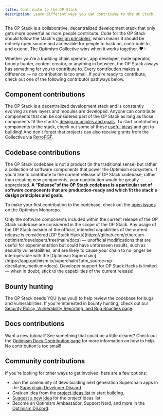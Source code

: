 ```yaml
---
title: Contribute to the OP Stack
description: Learn different ways you can contribute to the OP Stack.
---
```


The OP Stack is a collaborative, decentralized development stack that only gets more powerful as more people contribute. Code for the OP Stack should follow the stack's [design principles](/stack/design-principles), which means it should be entirely open source and accessible for people to hack on, contribute to, and extend.
The Optimism Collective wins when it works together. ♥️✨

Whether you're a budding chain operator, app developer, node operator, bounty hunter, content creator, or anything in between, the OP Stack always has something for you to contribute to.
Every contribution makes a difference — no contribution is too small. If you're ready to contribute, check out one of the following contributor pathways below.

## Component contributions

The OP Stack is a decentralized development stack and is constantly evolving as new layers and modules are developed. Anyone can contribute components that can be considered part of the OP Stack as long as those components fit the stack's [design principles and goals](/stack/design-principles).
To start contributing components to the stack, check out some of these [useful ideas](https://github.com/ethereum-optimism/ecosystem-contributions) and get to building! And don't forget that projects can also receive grants from the Collective via [RetroPGF](https://community.optimism.io/docs/citizen-house/how-retro-funding-works/?utm_source=op-docs&utm_medium=docs).

## Codebase contributions

The OP Stack codebase is not a product (in the traditional sense) but rather a collection of software components that power the Optimism ecosystem.
If you'd like to contribute to the current release of OP Stack codebase, rather than creating new components, your contribution would be greatly appreciated.
**A "Release"of the OP Stack codebase is a particular set of software components that are production-ready and which fit the stack's design principles and goals.**

To make your first contribution to the codebase, check out the [open issues](https://github.com/ethereum-optimism/optimism/issues) on the Optimism Monorepo.

<Info>
  Only the software components included within the current release of the OP Stack codebase are considered in the scope of the OP Stack.
  Any usage of the OP Stack outside of the official, intended capabilities of the current release is considered [OP Stack Hacks](https://github.com/ethereum-optimism/developers/tree/main/docs) — unofficial modifications that are useful for experimentation but could have unforeseen results, such as security vulnerabilities, and are likely to cause your chain to no longer be interoperable with the [Optimism Superchain](https://app.optimism.io/superchain/?utm_source=op-docs&utm_medium=docs).
  Developer support for OP Stack Hacks is limited — when in doubt, stick to the capabilities of the current release!
</Info>

## Bounty hunting

The OP Stack needs YOU (yes you!) to help review the codebase for bugs and vulnerabilities. If you're interested in bounty hunting, check out our [Security Policy, Vulnerability Reporting, and Bug Bounties page](/stack/security/security-policy).

## Docs contributions

Want a new tutorial? See something that could be a little clearer? Check out the [Optimism Docs Contribution page](/connect/contribute/docs-contribute) for more information on how to help. No contribution is too small!

## Community contributions

If you're looking for other ways to get involved, here are a few options:

*   Join the community of devs building next generation Superchain apps in the [Superchain Developer Discord](https://guild.xyz/superchain-devs).
*   Grab an idea from the [project ideas list](https://github.com/ethereum-optimism/ecosystem-contributions) to start building.
*   [Suggest a new idea](https://github.com/ethereum-optimism/ecosystem-contributions/issues/74) for the project ideas list.
*   Become an Optimism Ambassador, Support Nerd, and more in the [Optimism Discord](https://discord.gg/optimism).
